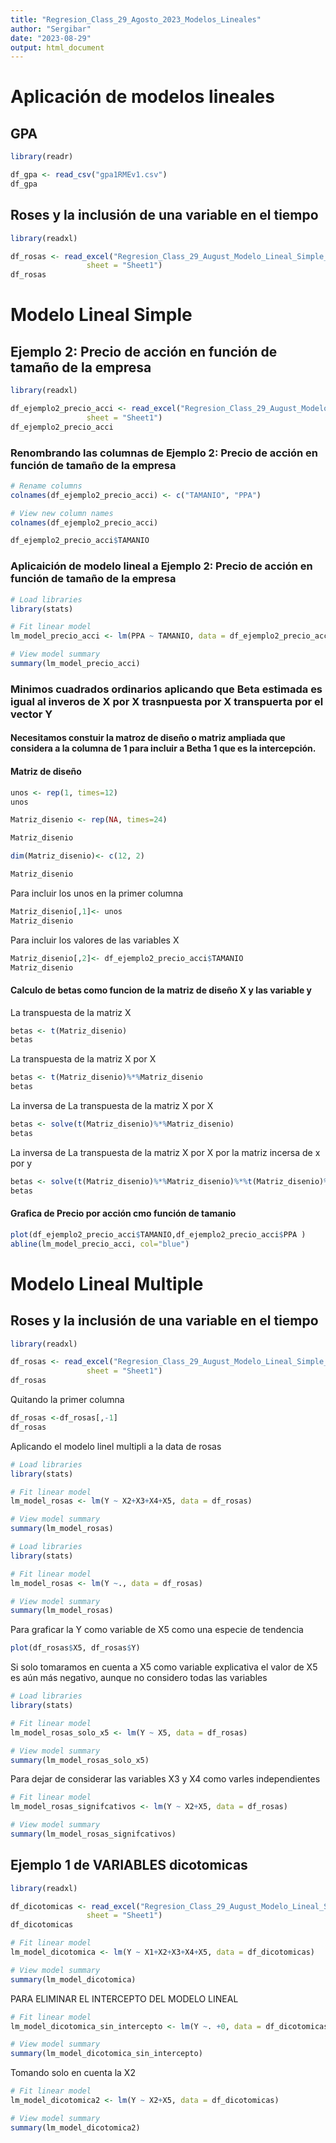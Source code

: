 ```yaml
---
title: "Regresion_Class_29_Agosto_2023_Modelos_Lineales"
author: "Sergibar"
date: "2023-08-29"
output: html_document
---
```


# Aplicación de modelos lineales 

## GPA

```r
library(readr)

df_gpa <- read_csv("gpa1RMEv1.csv")
df_gpa
```


## Roses y la inclusión de una variable en el tiempo 

```r
library(readxl)

df_rosas <- read_excel("Regresion_Class_29_August_Modelo_Lineal_Simple_ejemplo_rosas.xls", 
                 sheet = "Sheet1")
df_rosas
```



# Modelo Lineal Simple 

## Ejemplo 2: Precio de acción en función de tamaño de la empresa 

```r
library(readxl)

df_ejemplo2_precio_acci <- read_excel("Regresion_Class_29_August_Modelo_Lineal_Simple_ejemplo2.xlsx", 
                 sheet = "Sheet1")
df_ejemplo2_precio_acci
```

### Renombrando las columnas de Ejemplo 2: Precio de acción en función de tamaño de la empresa 

```r
# Rename columns
colnames(df_ejemplo2_precio_acci) <- c("TAMANIO", "PPA")

# View new column names 
colnames(df_ejemplo2_precio_acci)
```


```r
df_ejemplo2_precio_acci$TAMANIO
```





### Aplicaición de modelo lineal a Ejemplo 2: Precio de acción en función de tamaño de la empresa 


```r
# Load libraries
library(stats)

# Fit linear model 
lm_model_precio_acci <- lm(PPA ~ TAMANIO, data = df_ejemplo2_precio_acci)

# View model summary
summary(lm_model_precio_acci)
```


### Minimos cuadrados ordinarios aplicando que Beta estimada es igual al inveros de X por X trasnpuesta por X transpuerta por el vector Y 


#### Necesitamos constuir la matroz de diseño o matriz ampliada que considera a la columna de 1 para incluir a Betha 1 que es la intercepción. 


#### Matriz de diseño 

```r
unos <- rep(1, times=12)
unos
```



```r
Matriz_disenio <- rep(NA, times=24)

Matriz_disenio 
```


```r
dim(Matriz_disenio)<- c(12, 2)

```


```r
Matriz_disenio 
```

Para incluir los unos en la primer columna 

```r
Matriz_disenio[,1]<- unos
Matriz_disenio 
```


Para incluir los valores de las variables X

```r
Matriz_disenio[,2]<- df_ejemplo2_precio_acci$TAMANIO
Matriz_disenio

```

#### Calculo de betas como funcion de la matriz de diseño X y las variable y 

La transpuesta de la matriz X
```r
betas <- t(Matriz_disenio)
betas
```

La transpuesta de la matriz X por X 

```r
betas <- t(Matriz_disenio)%*%Matriz_disenio
betas
```



La inversa de La transpuesta de la matriz X por X 

```r
betas <- solve(t(Matriz_disenio)%*%Matriz_disenio)
betas
```




La inversa de La transpuesta de la matriz X por X por la matriz incersa de x por y

```r
betas <- solve(t(Matriz_disenio)%*%Matriz_disenio)%*%t(Matriz_disenio)%*%df_ejemplo2_precio_acci$PPA
betas
```


#### Grafica de Precio por acción cmo función de tamanio

```r
plot(df_ejemplo2_precio_acci$TAMANIO,df_ejemplo2_precio_acci$PPA )
abline(lm_model_precio_acci, col="blue")
```




# Modelo Lineal Multiple

## Roses y la inclusión de una variable en el tiempo 

```r
library(readxl)

df_rosas <- read_excel("Regresion_Class_29_August_Modelo_Lineal_Simple_ejemplo_rosas.xls", 
                 sheet = "Sheet1")
df_rosas
```

Quitando la primer columna 

```r
df_rosas <-df_rosas[,-1] 
df_rosas
```

Aplicando el modelo linel multipli a la data de rosas 

```r
# Load libraries
library(stats)

# Fit linear model
lm_model_rosas <- lm(Y ~ X2+X3+X4+X5, data = df_rosas)

# View model summary
summary(lm_model_rosas)
```


```r

# Load libraries
library(stats)

# Fit linear model
lm_model_rosas <- lm(Y ~., data = df_rosas)

# View model summary
summary(lm_model_rosas)
```

Para graficar la Y como variable de X5 como una especie de tendencia 

```r
plot(df_rosas$X5, df_rosas$Y)
```


Si solo tomaramos en cuenta a X5 como variable explicativa el valor de X5 es aún más negativo, aunque no considero todas las variables 
```r
# Load libraries
library(stats)

# Fit linear model
lm_model_rosas_solo_x5 <- lm(Y ~ X5, data = df_rosas)

# View model summary
summary(lm_model_rosas_solo_x5)

```

Para dejar de considerar las variables X3 y X4 como varles independientes

```r

# Fit linear model
lm_model_rosas_signifcativos <- lm(Y ~ X2+X5, data = df_rosas)

# View model summary
summary(lm_model_rosas_signifcativos)

```






## Ejemplo 1 de VARIABLES dicotomicas 

```r
library(readxl)

df_dicotomicas <- read_excel("Regresion_Class_29_August_Modelo_Lineal_Simple_ejemplo1.xls", 
                 sheet = "Sheet1")
df_dicotomicas
```



```r


# Fit linear model
lm_model_dicotomica <- lm(Y ~ X1+X2+X3+X4+X5, data = df_dicotomicas)

# View model summary
summary(lm_model_dicotomica)

```


PARA ELIMINAR EL INTERCEPTO DEL MODELO LINEAL 
```r
# Fit linear model
lm_model_dicotomica_sin_intercepto <- lm(Y ~. +0, data = df_dicotomicas)

# View model summary
summary(lm_model_dicotomica_sin_intercepto)
```


Tomando solo en cuenta la X2

```r
# Fit linear model
lm_model_dicotomica2 <- lm(Y ~ X2+X5, data = df_dicotomicas)

# View model summary
summary(lm_model_dicotomica2)
```


